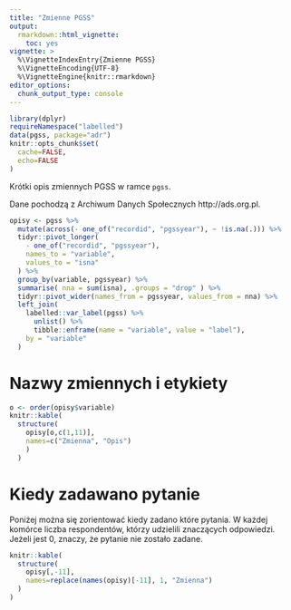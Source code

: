 ```yaml
---
title: "Zmienne PGSS"
output: 
  rmarkdown::html_vignette:
    toc: yes
vignette: >
  %\VignetteIndexEntry{Zmienne PGSS}
  %\VignetteEncoding{UTF-8}
  %\VignetteEngine{knitr::rmarkdown}
editor_options: 
  chunk_output_type: console
---
```



```r
library(dplyr)
requireNamespace("labelled")
data(pgss, package="adr")
knitr::opts_chunk$set(
  cache=FALSE,
  echo=FALSE
)
```


Krótki opis zmiennych PGSS w ramce `pgss`.

Dane pochodzą z Archiwum Danych Społecznych http://ads.org.pl.

```r
opisy <- pgss %>%
  mutate(across(- one_of("recordid", "pgssyear"), ~ !is.na(.))) %>%
  tidyr::pivot_longer(
    - one_of("recordid", "pgssyear"),
    names_to = "variable",
    values_to = "isna"
  ) %>%
  group_by(variable, pgssyear) %>%
  summarise( nna = sum(isna), .groups = "drop" ) %>%
  tidyr::pivot_wider(names_from = pgssyear, values_from = nna) %>%
  left_join(
    labelled::var_label(pgss) %>%
      unlist() %>%
      tibble::enframe(name = "variable", value = "label"),
    by = "variable"
  )
```


# Nazwy zmiennych i etykiety

```r
o <- order(opisy$variable)
knitr::kable( 
  structure(
    opisy[o,c(1,11)], 
    names=c("Zmienna", "Opis")
    )
  )
```



# Kiedy zadawano pytanie

Poniżej można się zorientować kiedy zadano które pytania. W każdej komórce liczba respondentów, którzy udzielili znaczących odpowiedzi. Jeżeli jest 0, znaczy, że pytanie nie zostało zadane.

```r
knitr::kable(
  structure(
    opisy[,-11],
    names=replace(names(opisy)[-11], 1, "Zmienna")
  )
)
```
